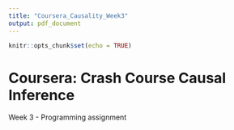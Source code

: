 ```yaml
---
title: "Coursera_Causality_Week3"
output: pdf_document
---
```


```r
knitr::opts_chunk$set(echo = TRUE)
```

# Coursera: Crash Course Causal Inference
Week 3 - Programming assignment


